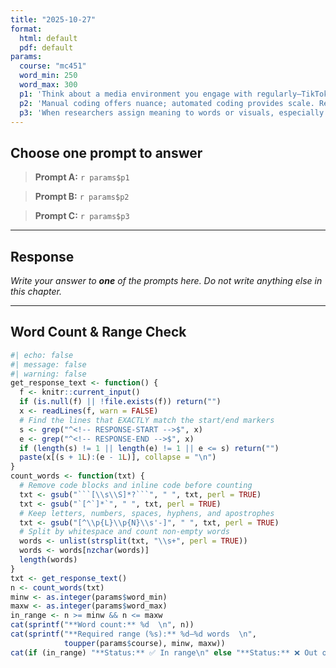```yaml
---
title: "2025-10-27"
format:
  html: default
  pdf: default
params:
  course: "mc451"
  word_min: 250
  word_max: 300
  p1: 'Think about a media environment you engage with regularly—TikTok, news headlines, TV dramas, YouTube comments, etc. Choose one and describe a research question that could be answered through content analysis. What would you want to measure? Would you be more interested in manifest content (what’s there) or latent content (the underlying tone or message), and why?'
  p2: 'Manual coding offers nuance; automated coding provides scale. Reflect on a situation where you believe a manual approach would be necessary despite being more time-consuming. Then, describe another situation where automation would be the better choice. What do your examples reveal about the limits and strengths of each?'
  p3: 'When researchers assign meaning to words or visuals, especially in latent coding or sentiment analysis, they make interpretive choices. What risks might arise from misclassifying tone, intent, or topic? Why is coder training—or model training—so essential to ensure fairness, especially when analyzing issues involving identity, politics, or public opinion?'
---
```


## Choose **one** prompt to answer

> **Prompt A:** `r params$p1`

> **Prompt B:** `r params$p2`

> **Prompt C:** `r params$p3`

---

## Response

<!-- RESPONSE-START -->
*Write your answer to **one** of the prompts here. Do not write anything else in this chapter.*
<!-- RESPONSE-END -->

---

## Word Count & Range Check

```r
#| echo: false
#| message: false
#| warning: false
get_response_text <- function() {
  f <- knitr::current_input()
  if (is.null(f) || !file.exists(f)) return("")
  x <- readLines(f, warn = FALSE)
  # Find the lines that EXACTLY match the start/end markers
  s <- grep("^<!-- RESPONSE-START -->$", x)
  e <- grep("^<!-- RESPONSE-END -->$", x)
  if (length(s) != 1 || length(e) != 1 || e <= s) return("")
  paste(x[(s + 1L):(e - 1L)], collapse = "\n")
}
count_words <- function(txt) {
  # Remove code blocks and inline code before counting
  txt <- gsub("```[\\s\\S]*?```", " ", txt, perl = TRUE)
  txt <- gsub("`[^`]*`", " ", txt, perl = TRUE)
  # Keep letters, numbers, spaces, hyphens, and apostrophes
  txt <- gsub("[^\\p{L}\\p{N}\\s'-]", " ", txt, perl = TRUE)
  # Split by whitespace and count non-empty words
  words <- unlist(strsplit(txt, "\\s+", perl = TRUE))
  words <- words[nzchar(words)]
  length(words)
}
txt <- get_response_text()
n <- count_words(txt)
minw <- as.integer(params$word_min)
maxw <- as.integer(params$word_max)
in_range <- n >= minw && n <= maxw
cat(sprintf("**Word count:** %d  \n", n))
cat(sprintf("**Required range (%s):** %d–%d words  \n",
            toupper(params$course), minw, maxw))
cat(if (in_range) "**Status:** ✅ In range\n" else "**Status:** ❌ Out of range\n")
```
